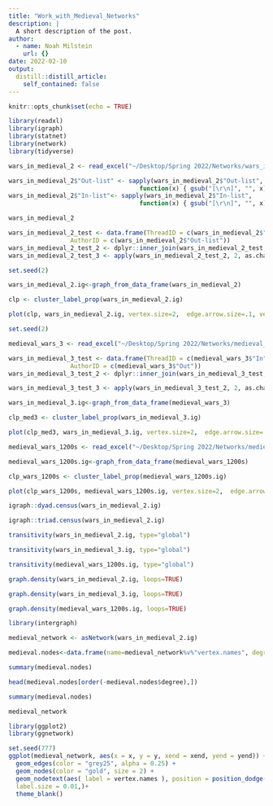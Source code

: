 ```yaml
---
title: "Work_with_Medieval_Networks"
description: |
  A short description of the post.
author:
  - name: Noah Milstein
    url: {}
date: 2022-02-10
output:
  distill::distill_article:
    self_contained: false
---
```



```r
knitr::opts_chunk$set(echo = TRUE)
```

```r

library(readxl)
library(igraph)
library(statnet)
library(network)
library(tidyverse)
```

```r

wars_in_medieval_2 <- read_excel("~/Desktop/Spring 2022/Networks/wars_in_medieval_2.xlsx")

wars_in_medieval_2$"Out-list" <- sapply(wars_in_medieval_2$"Out-list",
                                    function(x) { gsub("[\r\n]", "", x) })
wars_in_medieval_2$"In-list"<- sapply(wars_in_medieval_2$"In-list",
                                    function(x) { gsub("[\r\n]", "", x) })

wars_in_medieval_2
```

```r

wars_in_medieval_2_test <- data.frame(ThreadID = c(wars_in_medieval_2$"In-list"),
                 AuthorID = c(wars_in_medieval_2$"Out-list"))
wars_in_medieval_2_test_2 <- dplyr::inner_join(wars_in_medieval_2_test, wars_in_medieval_2_test, by = "ThreadID")[,-1]
wars_in_medieval_2_test_3 <- apply(wars_in_medieval_2_test_2, 2, as.character)

```

```r

set.seed(2)

wars_in_medieval_2.ig<-graph_from_data_frame(wars_in_medieval_2)

clp <- cluster_label_prop(wars_in_medieval_2.ig)

plot(clp, wars_in_medieval_2.ig, vertex.size=2,  edge.arrow.size=.1, vertex.color="gold", vertex.size=20, vertex.frame.color="gray", vertex.label.color="black", vertex.label.cex=0.3, vertex.label.dist=2, edge.curved=0.2)

```

```r

set.seed(2)

medieval_wars_3 <- read_excel("~/Desktop/Spring 2022/Networks/medieval_wars_2.xlsx")

wars_in_medieval_3_test <- data.frame(ThreadID = c(medieval_wars_3$"In"),
                 AuthorID = c(medieval_wars_3$"Out"))
wars_in_medieval_3_test_2 <- dplyr::inner_join(wars_in_medieval_3_test, wars_in_medieval_3_test, by = "ThreadID")[,-1]

wars_in_medieval_3_test_3 <- apply(wars_in_medieval_3_test_2, 2, as.character)

wars_in_medieval_3.ig<-graph_from_data_frame(medieval_wars_3)

clp_med3 <- cluster_label_prop(wars_in_medieval_3.ig)

plot(clp_med3, wars_in_medieval_3.ig, vertex.size=2,  edge.arrow.size=.1, vertex.color="gold", vertex.size=20, vertex.frame.color="gray", vertex.label.color="black", vertex.label.cex=0.3, vertex.label.dist=2, edge.curved=0.2)

```

```r

medieval_wars_1200s <- read_excel("~/Desktop/Spring 2022/Networks/medieval_wars_1200s.xlsx")

medieval_wars_1200s.ig<-graph_from_data_frame(medieval_wars_1200s)

clp_wars_1200s <- cluster_label_prop(medieval_wars_1200s.ig)

plot(clp_wars_1200s, medieval_wars_1200s.ig, vertex.size=2,  edge.arrow.size=.1, vertex.color="gold", vertex.size=20, vertex.frame.color="gray", vertex.label.color="black", vertex.label.cex=0.3, vertex.label.dist=2, edge.curved=0.2)
```



```r

igraph::dyad.census(wars_in_medieval_2.ig)

```
```r

igraph::triad.census(wars_in_medieval_2.ig)

```

```r

transitivity(wars_in_medieval_2.ig, type="global")

transitivity(wars_in_medieval_3.ig, type="global")

transitivity(medieval_wars_1200s.ig, type="global")


```


```r

graph.density(wars_in_medieval_2.ig, loops=TRUE)

graph.density(wars_in_medieval_3.ig, loops=TRUE)

graph.density(medieval_wars_1200s.ig, loops=TRUE)

```

```r

library(intergraph)

```

```r
medieval_network <- asNetwork(wars_in_medieval_2.ig)

medieval.nodes<-data.frame(name=medieval_network%v%"vertex.names", degree=sna::degree(medieval_network))

summary(medieval.nodes)
```


```r

head(medieval.nodes[order(-medieval.nodes$degree),])

```

```r
summary(medieval.nodes)
```

```r
medieval_network
```

```r
library(ggplot2)
library(ggnetwork)
```


```r
set.seed(777)
ggplot(medieval_network, aes(x = x, y = y, xend = xend, yend = yend)) +
  geom_edges(color = "grey25", alpha = 0.25) +
  geom_nodes(color = "gold", size = 2) +
  geom_nodetext(aes( label = vertex.names ), position = position_dodge(width=0.9),  size=1,
  label.size = 0.01,)+
  theme_blank()

```